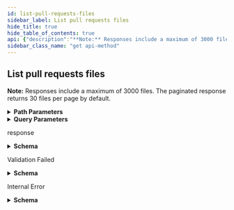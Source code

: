 ```yaml
---
id: list-pull-requests-files
sidebar_label: List pull requests files
hide_title: true
hide_table_of_contents: true
api: {"description":"**Note:** Responses include a maximum of 3000 files. The paginated response returns 30 files per page by default.","externalDocs":{"description":"API method documentation","url":"https://docs.github.com/rest/reference/pulls/#list-pull-requests-files"},"operationId":"pulls/list-files","parameters":[{"in":"path","name":"owner","required":true,"schema":{"type":"string"}},{"in":"path","name":"repo","required":true,"schema":{"type":"string"}},{"in":"path","name":"pull_number","required":true,"schema":{"type":"integer"}},{"description":"Results per page (max 100).","in":"query","name":"per_page","schema":{"default":30,"type":"integer"}},{"description":"Page number of the results to fetch.","in":"query","name":"page","schema":{"default":1,"type":"integer"}}],"responses":{"200":{"content":{"application/json":{"examples":{"default":{"value":[{"additions":103,"blob_url":"https://github.com/octocat/Hello-World/blob/6dcb09b5b57875f334f61aebed695e2e4193db5e/file1.txt","changes":124,"contents_url":"https://api.github.com/repos/octocat/Hello-World/contents/file1.txt?ref=6dcb09b5b57875f334f61aebed695e2e4193db5e","deletions":21,"filename":"file1.txt","patch":"@@ -132,7 +132,7 @@ module Test @@ -1000,7 +1000,7 @@ module Test","raw_url":"https://github.com/octocat/Hello-World/raw/6dcb09b5b57875f334f61aebed695e2e4193db5e/file1.txt","sha":"bbcd538c8e72b8c175046e27cc8f907076331401","status":"added"}]}},"schema":{"items":{"description":"Diff Entry","properties":{"additions":{"example":103,"type":"integer"},"blob_url":{"example":"https://github.com/octocat/Hello-World/blob/6dcb09b5b57875f334f61aebed695e2e4193db5e/file1.txt","format":"uri","type":"string"},"changes":{"example":124,"type":"integer"},"contents_url":{"example":"https://api.github.com/repos/octocat/Hello-World/contents/file1.txt?ref=6dcb09b5b57875f334f61aebed695e2e4193db5e","format":"uri","type":"string"},"deletions":{"example":21,"type":"integer"},"filename":{"example":"file1.txt","type":"string"},"patch":{"example":"@@ -132,7 +132,7 @@ module Test @@ -1000,7 +1000,7 @@ module Test","type":"string"},"previous_filename":{"example":"file.txt","type":"string"},"raw_url":{"example":"https://github.com/octocat/Hello-World/raw/6dcb09b5b57875f334f61aebed695e2e4193db5e/file1.txt","format":"uri","type":"string"},"sha":{"example":"bbcd538c8e72b8c175046e27cc8f907076331401","type":"string"},"status":{"example":"added","type":"string"}},"required":["additions","blob_url","changes","contents_url","deletions","filename","raw_url","sha","status"],"title":"Diff Entry","type":"object"},"type":"array"}}},"description":"response","headers":{"Link":{"example":"<https://api.github.com/resource?page=2>; rel=\"next\", <https://api.github.com/resource?page=5>; rel=\"last\"","schema":{"type":"string"}}}},"422":{"content":{"application/json":{"schema":{"description":"Validation Error","properties":{"documentation_url":{"type":"string"},"errors":{"items":{"properties":{"code":{"type":"string"},"field":{"type":"string"},"index":{"type":"integer"},"message":{"type":"string"},"resource":{"type":"string"},"value":{"oneOf":[{"nullable":true,"type":"string"},{"nullable":true,"type":"integer"},{"items":{"type":"string"},"nullable":true,"type":"array"}]}},"required":["code"],"type":"object"},"type":"array"},"message":{"type":"string"}},"required":["message","documentation_url"],"title":"Validation Error","type":"object"}}},"description":"Validation Failed"},"500":{"content":{"application/json":{"schema":{"description":"Basic Error","properties":{"documentation_url":{"type":"string"},"message":{"type":"string"}},"title":"Basic Error","type":"object"}}},"description":"Internal Error"}},"tags":["pulls"],"x-github":{"category":"pulls","enabledForGitHubApps":true,"githubCloudOnly":false,"previews":[],"subcategory":null},"method":"get","path":"/repos/{owner}/{repo}/pulls/{pull_number}/files","servers":[{"url":"https://api.github.com"}],"info":{"contact":{"name":"Support","url":"https://support.github.com/contact"},"description":"GitHub's v3 REST API.","license":{"name":"MIT","url":"https://spdx.org/licenses/MIT"},"termsOfService":"https://docs.github.com/articles/github-terms-of-service","title":"GitHub v3 REST API","version":"1.1.4","x-apisguru-categories":["collaboration","developer_tools"],"x-logo":{"url":"https://twitter.com/github/profile_image?size=original"},"x-origin":[{"format":"openapi","url":"https://raw.githubusercontent.com/github/rest-api-description/main/descriptions/api.github.com/api.github.com.json","version":"3.0"}],"x-providerName":"github.com"},"postman":{"name":"List pull requests files","description":{"content":"**Note:** Responses include a maximum of 3000 files. The paginated response returns 30 files per page by default.","type":"text/plain"},"url":{"path":["repos",":owner",":repo","pulls",":pull_number","files"],"host":["{{baseUrl}}"],"query":[{"disabled":false,"description":{"content":"Results per page (max 100).","type":"text/plain"},"key":"per_page","value":""},{"disabled":false,"description":{"content":"Page number of the results to fetch.","type":"text/plain"},"key":"page","value":""}],"variable":[{"disabled":false,"description":{"content":"(Required) ","type":"text/plain"},"type":"any","value":"","key":"owner"},{"disabled":false,"description":{"content":"(Required) ","type":"text/plain"},"type":"any","value":"","key":"repo"},{"disabled":false,"description":{"content":"(Required) ","type":"text/plain"},"type":"any","value":"","key":"pull_number"}]},"header":[{"key":"Accept","value":"application/json"}],"method":"GET"}}
sidebar_class_name: "get api-method"
---
```



## List pull requests files



**Note:** Responses include a maximum of 3000 files. The paginated response returns 30 files per page by default.

<details style={{"marginBottom":"1rem"}}><summary style={{}}><strong>Path Parameters</strong></summary><div><ul><ParamsItem className={"paramsItem"} param={{"in":"path","name":"owner","required":true,"schema":{"type":"string"}}}></ParamsItem><ParamsItem className={"paramsItem"} param={{"in":"path","name":"repo","required":true,"schema":{"type":"string"}}}></ParamsItem><ParamsItem className={"paramsItem"} param={{"in":"path","name":"pull_number","required":true,"schema":{"type":"integer"}}}></ParamsItem></ul></div></details><details style={{"marginBottom":"1rem"}}><summary style={{}}><strong>Query Parameters</strong></summary><div><ul><ParamsItem className={"paramsItem"} param={{"description":"Results per page (max 100).","in":"query","name":"per_page","schema":{"default":30,"type":"integer"}}}></ParamsItem><ParamsItem className={"paramsItem"} param={{"description":"Page number of the results to fetch.","in":"query","name":"page","schema":{"default":1,"type":"integer"}}}></ParamsItem></ul></div></details><div><ApiTabs><TabItem label={"200"} value={"200"}><div>

response

</div><div><details style={{}}><summary style={{"textAlign":"left"}}><strong>Schema</strong></summary><div style={{"textAlign":"left","marginLeft":"1rem"}}></div><ul style={{"marginLeft":"1rem"}}><li><div><ul><SchemaItem collapsible={false} name={"additions"} required={true} schemaDescription={undefined} schemaName={"integer"} qualifierMessage={undefined}></SchemaItem><SchemaItem collapsible={false} name={"blob_url"} required={true} schemaDescription={undefined} schemaName={"uri"} qualifierMessage={undefined}></SchemaItem><SchemaItem collapsible={false} name={"changes"} required={true} schemaDescription={undefined} schemaName={"integer"} qualifierMessage={undefined}></SchemaItem><SchemaItem collapsible={false} name={"contents_url"} required={true} schemaDescription={undefined} schemaName={"uri"} qualifierMessage={undefined}></SchemaItem><SchemaItem collapsible={false} name={"deletions"} required={true} schemaDescription={undefined} schemaName={"integer"} qualifierMessage={undefined}></SchemaItem><SchemaItem collapsible={false} name={"filename"} required={true} schemaDescription={undefined} schemaName={"string"} qualifierMessage={undefined}></SchemaItem><SchemaItem collapsible={false} name={"patch"} required={false} schemaDescription={undefined} schemaName={"string"} qualifierMessage={undefined}></SchemaItem><SchemaItem collapsible={false} name={"previous_filename"} required={false} schemaDescription={undefined} schemaName={"string"} qualifierMessage={undefined}></SchemaItem><SchemaItem collapsible={false} name={"raw_url"} required={true} schemaDescription={undefined} schemaName={"uri"} qualifierMessage={undefined}></SchemaItem><SchemaItem collapsible={false} name={"sha"} required={true} schemaDescription={undefined} schemaName={"string"} qualifierMessage={undefined}></SchemaItem><SchemaItem collapsible={false} name={"status"} required={true} schemaDescription={undefined} schemaName={"string"} qualifierMessage={undefined}></SchemaItem></ul></div></li></ul></details></div></TabItem><TabItem label={"422"} value={"422"}><div>

Validation Failed

</div><div><details style={{}}><summary style={{"textAlign":"left"}}><strong>Schema</strong></summary><div style={{"textAlign":"left","marginLeft":"1rem"}}></div><ul style={{"marginLeft":"1rem"}}><SchemaItem collapsible={false} name={"documentation_url"} required={true} schemaDescription={undefined} schemaName={"string"} qualifierMessage={undefined}></SchemaItem><SchemaItem collapsible={true} className={"schemaItem"}><details style={{}}><summary style={{}}><strong>errors</strong><span style={{"opacity":"0.6"}}> object[]</span></summary><div style={{"marginLeft":"1rem"}}><ul><SchemaItem collapsible={false} name={"code"} required={true} schemaDescription={undefined} schemaName={"string"} qualifierMessage={undefined}></SchemaItem><SchemaItem collapsible={false} name={"field"} required={false} schemaDescription={undefined} schemaName={"string"} qualifierMessage={undefined}></SchemaItem><SchemaItem collapsible={false} name={"index"} required={false} schemaDescription={undefined} schemaName={"integer"} qualifierMessage={undefined}></SchemaItem><SchemaItem collapsible={false} name={"message"} required={false} schemaDescription={undefined} schemaName={"string"} qualifierMessage={undefined}></SchemaItem><SchemaItem collapsible={false} name={"resource"} required={false} schemaDescription={undefined} schemaName={"string"} qualifierMessage={undefined}></SchemaItem><SchemaItem collapsible={false} name={"value"} required={false} schemaDescription={undefined} schemaName={""} qualifierMessage={undefined}></SchemaItem></ul></div></details></SchemaItem><SchemaItem collapsible={false} name={"message"} required={true} schemaDescription={undefined} schemaName={"string"} qualifierMessage={undefined}></SchemaItem></ul></details></div></TabItem><TabItem label={"500"} value={"500"}><div>

Internal Error

</div><div><details style={{}}><summary style={{"textAlign":"left"}}><strong>Schema</strong></summary><div style={{"textAlign":"left","marginLeft":"1rem"}}></div><ul style={{"marginLeft":"1rem"}}><SchemaItem collapsible={false} name={"documentation_url"} required={false} schemaDescription={undefined} schemaName={"string"} qualifierMessage={undefined}></SchemaItem><SchemaItem collapsible={false} name={"message"} required={false} schemaDescription={undefined} schemaName={"string"} qualifierMessage={undefined}></SchemaItem></ul></details></div></TabItem></ApiTabs></div>
      